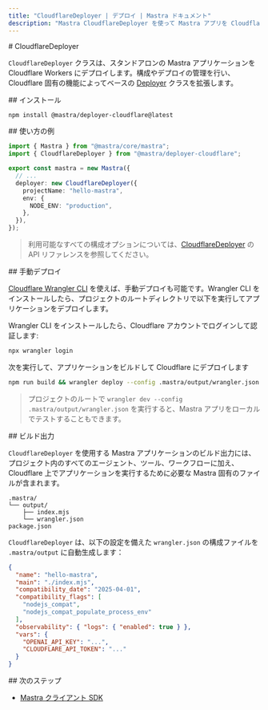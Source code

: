 ```yaml
---
title: "CloudflareDeployer | デプロイ | Mastra ドキュメント"
description: "Mastra CloudflareDeployer を使って Mastra アプリを Cloudflare にデプロイする方法を解説します"
---
```


<div id="cloudflaredeployer">
  # CloudflareDeployer
</div>

`CloudflareDeployer` クラスは、スタンドアロンの Mastra アプリケーションを Cloudflare Workers にデプロイします。構成やデプロイの管理を行い、Cloudflare 固有の機能によってベースの [Deployer](/reference/deployer/) クラスを拡張します。

<div id="installation">
  ## インストール
</div>

```bash copy
npm install @mastra/deployer-cloudflare@latest
```


<div id="usage-example">
  ## 使い方の例
</div>

```typescript title="src/mastra/index.ts" showLineNumbers copy
import { Mastra } from "@mastra/core/mastra";
import { CloudflareDeployer } from "@mastra/deployer-cloudflare";

export const mastra = new Mastra({
  // ...
  deployer: new CloudflareDeployer({
    projectName: "hello-mastra",
    env: {
      NODE_ENV: "production",
    },
  }),
});
```

> 利用可能なすべての構成オプションについては、[CloudflareDeployer](/reference/deployer/cloudflare) の API リファレンスを参照してください。


<div id="manual-deployment">
  ## 手動デプロイ
</div>

[Cloudflare Wrangler CLI](https://developers.cloudflare.com/workers/wrangler/install-and-update/) を使えば、手動デプロイも可能です。Wrangler CLI をインストールしたら、プロジェクトのルートディレクトリで以下を実行してアプリケーションをデプロイします。

Wrangler CLI をインストールしたら、Cloudflare アカウントでログインして認証します:

```bash copy
npx wrangler login
```

次を実行して、アプリケーションをビルドして Cloudflare にデプロイします

```bash copy
npm run build && wrangler deploy --config .mastra/output/wrangler.json
```

> プロジェクトのルートで `wrangler dev --config .mastra/output/wrangler.json` を実行すると、Mastra アプリをローカルでテストすることもできます。


<div id="build-output">
  ## ビルド出力
</div>

`CloudflareDeployer` を使用する Mastra アプリケーションのビルド出力には、プロジェクト内のすべてのエージェント、ツール、ワークフローに加え、Cloudflare 上でアプリケーションを実行するために必要な Mastra 固有のファイルが含まれます。

```
.mastra/
└── output/
    ├── index.mjs
    └── wrangler.json
package.json
```

`CloudflareDeployer` は、以下の設定を備えた `wrangler.json` の構成ファイルを `.mastra/output` に自動生成します：

```json
{
  "name": "hello-mastra",
  "main": "./index.mjs",
  "compatibility_date": "2025-04-01",
  "compatibility_flags": [
    "nodejs_compat",
    "nodejs_compat_populate_process_env"
  ],
  "observability": { "logs": { "enabled": true } },
  "vars": {
    "OPENAI_API_KEY": "...",
    "CLOUDFLARE_API_TOKEN": "..."
  }
}
```


<div id="next-steps">
  ## 次のステップ
</div>

- [Mastra クライアント SDK](/reference/client-js/mastra-client)